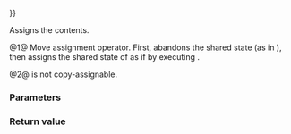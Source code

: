 {{cpp/thread/promise/title|operator{{=}}}}
{{cpp/thread/promise/navbar}}
{{dcl begin}}
{{dcl|num=1|since=c++11|1=
promise&amp; operator=( promise&amp;&amp; other ) noexcept;
}}
{{dcl|num=2|since=c++11|1=
promise&amp; operator=( const promise&amp; rhs ) = delete;
}}
{{dcl end}}

Assigns the contents.

@1@ Move assignment operator. First, abandons the shared state (as in {{lc|~promise()}}), then assigns the shared state of {{c|other}} as if by executing {{c|std::promise(std::move(other)).swap(*this)}}.

@2@ {{tt|promise}} is not copy-assignable.

===Parameters===
{{par begin}}
{{par|other|another {{tt|promise}} to acquire the state from}}
{{par end}}

===Return value===
{{c|*this}}

{{langlinks|de|es|fr|it|ja|pt|ru|zh}}